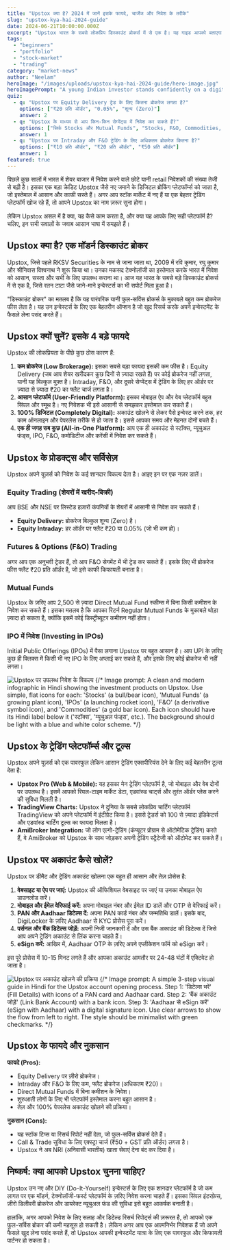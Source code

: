 ```yaml
---
title: "Upstox क्या है? 2024 में जानें इसके फायदे, चार्जेज और निवेश के तरीके"
slug: "upstox-kya-hai-2024-guide"
date: 2024-06-21T10:00:00.000Z
excerpt: "Upstox भारत के सबसे लोकप्रिय डिस्काउंट ब्रोकर्स में से एक है। यह गाइड आपको बताएगा कि Upstox क्या है, इसके प्रोडक्ट्स, सर्विसेज़ और चार्जेज क्या हैं, और आप इसका इस्तेमाल करके अपनी इन्वेस्टमेंट यात्रा कैसे शुरू कर सकते हैं।"
tags:
  - "beginners"
  - "portfolio"
  - "stock-market"
  - "trading"
category: "market-news"
author: "Neelam"
heroImage: "/images/uploads/upstox-kya-hai-2024-guide/hero-image.jpg"
heroImagePrompt: "A young Indian investor stands confidently on a digital representation of Dalal Street, holding a smartphone with the Upstox logo glowing on its screen. From the phone, a holographic bull charges forward, breaking through a wall of complex financial charts, symbolizing how Upstox simplifies stock market investing. The atmosphere is optimistic and tech-forward, with a modern blue and purple color palette. The image captures the core idea: 'Unlock Your Investment Potential'."
quiz:
  - q: "Upstox पर Equity Delivery ट्रेड के लिए कितना ब्रोकरेज लगता है?"
    options: ["₹20 प्रति ऑर्डर", "0.05%", "शून्य (Zero)"]
    answer: 2
  - q: "Upstox के माध्यम से आप किन-किन सेग्मेंट्स में निवेश कर सकते हैं?"
    options: ["सिर्फ Stocks और Mutual Funds", "Stocks, F&O, Commodities, IPOs, Mutual Funds", "सिर्फ IPOs"]
    answer: 1
  - q: "Upstox पर Intraday और F&O ट्रेडिंग के लिए अधिकतम ब्रोकरेज कितना है?"
    options: ["₹10 प्रति ऑर्डर", "₹20 प्रति ऑर्डर", "₹50 प्रति ऑर्डर"]
    answer: 1
featured: true
---
```


पिछले कुछ सालों में भारत में शेयर बाजार में निवेश करने वाले छोटे यानी retail निवेशकों की संख्या तेजी से बढ़ी है। इसका एक बड़ा क्रेडिट Upstox जैसे नए जमाने के डिजिटल ब्रोकिंग प्लेटफॉर्म्स को जाता है, जो इस्तेमाल में आसान और काफी सस्ते हैं। अगर आप स्टॉक मार्केट में नए हैं या एक बेहतर ट्रेडिंग प्लेटफॉर्म खोज रहे हैं, तो आपने Upstox का नाम ज़रूर सुना होगा।

लेकिन Upstox असल में है क्या, यह कैसे काम करता है, और क्या यह आपके लिए सही प्लेटफॉर्म है? चलिए, इन सभी सवालों के जवाब आसान भाषा में समझते हैं।

## Upstox क्या है? एक मॉडर्न डिस्काउंट ब्रोकर

Upstox, जिसे पहले RKSV Securities के नाम से जाना जाता था, 2009 में रवि कुमार, रघु कुमार और श्रीनिवास विश्वनाथ ने शुरू किया था। उनका मकसद टेक्नोलॉजी का इस्तेमाल करके भारत में निवेश को आसान, सस्ता और सभी के लिए उपलब्ध कराना था। आज यह भारत के सबसे बड़े डिस्काउंट ब्रोकर्स में से एक है, जिसे रतन टाटा जैसे जाने-माने इन्वेस्टर्स का भी सपोर्ट मिला हुआ है।

"डिस्काउंट ब्रोकर" का मतलब है कि यह पारंपरिक यानी फुल-सर्विस ब्रोकर्स के मुकाबले बहुत कम ब्रोकरेज फीस लेता है। यह उन इन्वेस्टर्स के लिए एक बेहतरीन ऑप्शन है जो खुद रिसर्च करके अपने इन्वेस्टमेंट के फैसले लेना पसंद करते हैं।

## Upstox क्यों चुनें? इसके 4 बड़े फायदे

Upstox की लोकप्रियता के पीछे कुछ ठोस कारण हैं:

1.  **कम ब्रोकरेज (Low Brokerage):** इसका सबसे बड़ा फायदा इसकी कम फीस है। Equity Delivery (जब आप शेयर खरीदकर कुछ दिनों से ज़्यादा रखते हैं) पर कोई ब्रोकरेज नहीं लगता, यानी यह बिल्कुल मुफ़्त है। Intraday, F&O, और दूसरे सेग्मेंट्स में ट्रेडिंग के लिए हर ऑर्डर पर ज़्यादा से ज़्यादा ₹20 का फ्लैट चार्ज लगता है।
2.  **आसान प्लेटफॉर्म (User-Friendly Platform):** इसका मोबाइल ऐप और वेब प्लेटफॉर्म बहुत सिंपल और स्मूथ है। नए निवेशक भी इसे आसानी से समझकर इस्तेमाल कर सकते हैं।
3.  **100% डिजिटल (Completely Digital):** अकाउंट खोलने से लेकर पैसे इन्वेस्ट करने तक, हर काम ऑनलाइन और पेपरलेस तरीके से हो जाता है। इससे आपका समय और मेहनत दोनों बचते हैं।
4.  **एक ही जगह सब कुछ (All-in-One Platform):** आप एक ही अकाउंट से स्टॉक्स, म्यूचुअल फंड्स, IPO, F&O, कमोडिटीज और करेंसी में निवेश कर सकते हैं।

## Upstox के प्रोडक्ट्स और सर्विसेज़

Upstox अपने यूज़र्स को निवेश के कई शानदार विकल्प देता है। आइए इन पर एक नज़र डालें।

### Equity Trading (शेयरों में खरीद-बिक्री)

आप BSE और NSE पर लिस्टेड हज़ारों कंपनियों के शेयरों में आसानी से निवेश कर सकते हैं।
*   **Equity Delivery:** ब्रोकरेज बिल्कुल शून्य (Zero) है।
*   **Equity Intraday:** हर ऑर्डर पर फ्लैट ₹20 या 0.05% (जो भी कम हो)।

### Futures & Options (F&O) Trading

अगर आप एक अनुभवी ट्रेडर हैं, तो आप F&O सेगमेंट में भी ट्रेड कर सकते हैं। इसके लिए भी ब्रोकरेज फीस फ्लैट ₹20 प्रति ऑर्डर है, जो इसे काफी किफायती बनाता है।

### Mutual Funds

Upstox के ज़रिए आप 2,500 से ज़्यादा Direct Mutual Fund स्कीम्स में बिना किसी कमीशन के निवेश कर सकते हैं। इसका मतलब है कि आपका रिटर्न Regular Mutual Funds के मुकाबले थोड़ा ज़्यादा हो सकता है, क्योंकि इसमें कोई डिस्ट्रीब्यूटर कमीशन नहीं होता।

### IPO में निवेश (Investing in IPOs)

Initial Public Offerings (IPOs) में पैसा लगाना Upstox पर बहुत आसान है। आप UPI के ज़रिए कुछ ही क्लिक्स में किसी भी नए IPO के लिए अप्लाई कर सकते हैं, और इसके लिए कोई ब्रोकरेज भी नहीं लगता।

![Upstox पर उपलब्ध निवेश के विकल्प](/images/uploads/upstox-kya-hai-2024-guide/investment-options.jpg)
{/* Image prompt: A clean and modern infographic in Hindi showing the investment products on Upstox. Use simple, flat icons for each: 'Stocks' (a bull/bear icon), 'Mutual Funds' (a growing plant icon), 'IPOs' (a launching rocket icon), 'F&O' (a derivative symbol icon), and 'Commodities' (a gold bar icon). Each icon should have its Hindi label below it ('स्टॉक्स', 'म्यूचुअल फंड्स', etc.). The background should be light with a blue and white color scheme. */}

## Upstox के ट्रेडिंग प्लेटफॉर्म्स और टूल्स

Upstox अपने यूज़र्स को एक पावरफुल लेकिन आसान ट्रेडिंग एक्सपीरियंस देने के लिए कई बेहतरीन टूल्स देता है:

*   **Upstox Pro (Web & Mobile):** यह इसका मेन ट्रेडिंग प्लेटफॉर्म है, जो मोबाइल और वेब दोनों पर उपलब्ध है। इसमें आपको रियल-टाइम मार्केट डेटा, एडवांस्ड चार्ट्स और तुरंत ऑर्डर प्लेस करने की सुविधा मिलती है।
*   **TradingView Charts:** Upstox ने दुनिया के सबसे लोकप्रिय चार्टिंग प्लेटफॉर्म TradingView को अपने प्लेटफॉर्म में इंटीग्रेट किया है। इससे ट्रेडर्स को 100 से ज़्यादा इंडिकेटर्स और एडवांस्ड चार्टिंग टूल्स का फायदा मिलता है।
*   **AmiBroker Integration:** जो लोग एल्गो-ट्रेडिंग (कंप्यूटर प्रोग्राम से ऑटोमेटिक ट्रेडिंग) करते हैं, वे AmiBroker को Upstox के साथ जोड़कर अपनी ट्रेडिंग स्ट्रैटेजी को ऑटोमेट कर सकते हैं।

## Upstox पर अकाउंट कैसे खोलें?

Upstox पर डीमैट और ट्रेडिंग अकाउंट खोलना एक बहुत ही आसान और तेज़ प्रोसेस है:

1.  **वेबसाइट या ऐप पर जाएं:** Upstox की ऑफिशियल वेबसाइट पर जाएं या उनका मोबाइल ऐप डाउनलोड करें।
2.  **मोबाइल और ईमेल वेरिफाई करें:** अपना मोबाइल नंबर और ईमेल ID डालें और OTP से वेरिफाई करें।
3.  **PAN और Aadhaar डिटेल्स दें:** अपना PAN कार्ड नंबर और जन्मतिथि डालें। इसके बाद, DigiLocker के ज़रिए Aadhaar से KYC प्रोसेस पूरा करें।
4.  **पर्सनल और बैंक डिटेल्स जोड़ें:** अपनी निजी जानकारी दें और उस बैंक अकाउंट की डिटेल्स दें जिसे आप अपने ट्रेडिंग अकाउंट से लिंक करना चाहते हैं।
5.  **eSign करें:** आखिर में, Aadhaar OTP के ज़रिए अपने एप्लीकेशन फॉर्म को eSign करें।

इस पूरे प्रोसेस में 10-15 मिनट लगते हैं और आपका अकाउंट आमतौर पर 24-48 घंटों में एक्टिवेट हो जाता है।

![Upstox पर अकाउंट खोलने की प्रक्रिया](/images/uploads/upstox-kya-hai-2024-guide/account-opening.jpg)
{/* Image prompt: A simple 3-step visual guide in Hindi for the Upstox account opening process. Step 1: 'डिटेल्स भरें' (Fill Details) with icons of a PAN card and Aadhaar card. Step 2: 'बैंक अकाउंट जोड़ें' (Link Bank Account) with a bank icon. Step 3: 'Aadhaar से eSign करें' (eSign with Aadhaar) with a digital signature icon. Use clear arrows to show the flow from left to right. The style should be minimalist with green checkmarks. */}

## Upstox के फायदे और नुकसान

**फायदे (Pros):**
*   Equity Delivery पर ज़ीरो ब्रोकरेज।
*   Intraday और F&O के लिए कम, फ्लैट ब्रोकरेज (अधिकतम ₹20)।
*   Direct Mutual Funds में बिना कमीशन के निवेश।
*   शुरुआती लोगों के लिए भी प्लेटफॉर्म इस्तेमाल करना बहुत आसान है।
*   तेज़ और 100% पेपरलेस अकाउंट खोलने की प्रक्रिया।

**नुकसान (Cons):**
*   यह स्टॉक टिप्स या रिसर्च रिपोर्ट नहीं देता, जो फुल-सर्विस ब्रोकर्स देते हैं।
*   Call & Trade सुविधा के लिए एक्स्ट्रा चार्ज (₹50 + GST प्रति ऑर्डर) लगता है।
*   Upstox ने अब NRI (अनिवासी भारतीय) खाता सेवाएं देना बंद कर दिया है।

## निष्कर्ष: क्या आपको Upstox चुनना चाहिए?

Upstox उन नए और DIY (Do-It-Yourself) इन्वेस्टर्स के लिए एक शानदार प्लेटफॉर्म है जो कम लागत पर एक मॉडर्न, टेक्नोलॉजी-फर्स्ट प्लेटफॉर्म के ज़रिए निवेश करना चाहते हैं। इसका सिंपल इंटरफ़ेस, ज़ीरो डिलीवरी ब्रोकरेज और डायरेक्ट म्यूचुअल फंड की सुविधा इसे बहुत आकर्षक बनाती है।

हालांकि, अगर आपको निवेश के लिए सलाह और डिटेल्ड रिसर्च रिपोर्ट्स की ज़रूरत है, तो आपको एक फुल-सर्विस ब्रोकर की कमी महसूस हो सकती है। लेकिन अगर आप एक आत्मनिर्भर निवेशक हैं जो अपने फैसले खुद लेना पसंद करते हैं, तो Upstox आपकी इन्वेस्टमेंट यात्रा के लिए एक पावरफुल और किफायती पार्टनर हो सकता है।